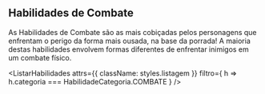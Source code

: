 
## Habilidades de Combate
As Habilidades de Combate são as mais cobiçadas pelos personagens que enfrentam o perigo da forma mais ousada, na base da porrada! A maioria destas habilidades envolvem formas diferentes de enfrentar inimigos em um combate físico.

<ListarHabilidades
    attrs={{ className: styles.listagem }}
    filtro={ h => h.categoria === HabilidadeCategoria.COMBATE }
/>

